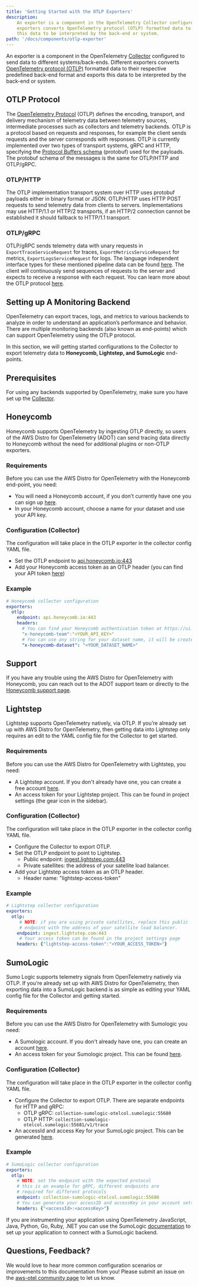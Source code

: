 ```yaml
---
title: 'Getting Started with the OTLP Exporters'
description:
    An exporter is a component in the OpenTelemetry Collector configured to send data to different systems/back-ends. Different 
    exporters converts OpenTelemetry protocol (OTLP) formatted data to their respective predefined back-end format  and exports 
    this data to be interpreted by the back-end or system.
path: '/docs/components/otlp-exporter'
---
```



An exporter is a component in the OpenTelemetry [Collector](https://github.com/open-telemetry/opentelemetry-collector) configured 
to send data to different systems/back-ends. Different exporters converts 
[OpenTelemetry protocol (OTLP)](https://github.com/open-telemetry/opentelemetry-specification/blob/master/specification/protocol/otlp.md) 
formatted data to their respective predefined back-end format  and exports this data to be interpreted by the back-end or system.

<SectionSeparator />

## OTLP Protocol

The [OpenTelemetry Protocol](https://github.com/open-telemetry/opentelemetry-specification/blob/master/specification/protocol/otlp.md) 
(OTLP) defines the encoding, transport, and delivery mechanism of telemetry data between telemetry sources, intermediate processes such 
as collectors and telemetry backends. OTLP is a protocol based on requests and responses, for example the client sends requests and the 
server corresponds with responses. OTLP is currently implemented over two types of transport systems, gRPC and HTTP, specifying the 
[Protocol Buffers schema](https://developers.google.com/protocol-buffers/docs/overview) (protobuf) used for the payloads. The protobuf 
schema of the messages is the same for OTLP/HTTP and OTLP/gRPC.

<SubSectionSeparator />

### OTLP/HTTP

The OTLP implementation transport system over HTTP uses protobuf payloads either in binary format or JSON. OTLP/HTTP uses HTTP POST 
requests to send telemetry data from clients to servers. Implementations may use HTTP/1.1 or HTTP/2 transports, if an HTTP/2 connection 
cannot be established it should fallback to HTTP/1.1 transport.

<SubSectionSeparator />

### OTLP/gRPC

OTLP/gRPC sends telemetry data with unary requests in `ExportTraceServiceRequest` for traces, `ExportMetricsServiceRequest` for metrics, 
`ExportLogsServiceRequest` for logs. The language independent interface types for these mentioned pipeline data can be found 
[here](https://github.com/open-telemetry/opentelemetry-proto). The client will continuously send sequences of requests to the server 
and expects to receive a response with each request. You can learn more about the OTLP protocol 
[here](https://github.com/open-telemetry/opentelemetry-specification/blob/master/specification/protocol/otlp.md).

<SectionSeparator />

## Setting up A Monitoring Backend 

OpenTelemetry can export traces, logs, and metrics to various backends to analyze in order to understand an application’s performance 
and behavior. There are multiple monitoring backends (also known as end-points) which can support OpenTelemetry using the OTLP protocol. 

In this section, we will getting started configurations to the Collector to export telemetry data to **Honeycomb, Lightstep, and SumoLogic** end-points.

<SectionSeparator />

## Prerequisites

For using any backends supported by OpenTelemetry, make sure you have set up the [Collector](https://aws-otel.github.io/docs/getting-started/collector).

<SectionSeparator />

## Honeycomb

Honeycomb supports OpenTelemetry by ingesting OTLP directly, so users of the AWS Distro for OpenTelemetry (ADOT) can send tracing data directly to 
Honeycomb without the need for additional plugins or non-OTLP exporters.

<SubSectionSeparator />

### Requirements

Before you can use the AWS Distro for OpenTelemetry with the Honeycomb end-point, you need:

* You will need a Honeycomb account, if you don’t currently have one you can sign up [here](https://ui.honeycomb.io/signup).
* In your Honeycomb account, choose a name for your dataset and use your API key.

<SubSectionSeparator />

### Configuration (Collector)

The configuration will take place in the OTLP exporter in the collector config YAML file.

* Set the OTLP endpoint to [api.honeycomb.io:443](http://api.honeycomb.io:443/)
* Add your Honeycomb access token as an OTLP header (you can find your API token [here](https://ui.honeycomb.io/account))

<SubSectionSeparator />

### Example 

```yaml lineNumbers=true highlight={7,9}
# Honeycomb collector configuration
exporters:
  otlp:
    endpoint: api.honeycomb.io:443
    headers:
      # You can find your Honeycomb authentication token at https://ui.honeycomb.io/account
      "x-honeycomb-team":"<YOUR_API_KEY>"
      # You can use any string for your dataset name, it will be created if it doesn't exist.
      "x-honeycomb-dataset": "<YOUR_DATASET_NAME>"
```

<SubSectionSeparator />

## Support 

If you have any trouble using the AWS Distro for OpenTelemetry with Honeycomb, you can reach out to the ADOT support team 
or directly to the [Honeycomb support page](https://www.honeycomb.io/support/). 

<SectionSeparator />

## Lightstep

Lightstep supports OpenTelemetry natively, via OTLP. If you’re already set up with AWS Distro for OpenTelemetry, then 
getting data into Lightstep only requires an edit to the YAML config file for the Collector to get started.

<SubSectionSeparator />

### Requirements

Before you can use the AWS Distro for OpenTelemetry with Lightstep, you need:

* A Lightstep account. If you don't already have one, you can create a free account [here](https://app.lightstep.com/signup/developer?signup_source=awsdoc).
* An access token for your Lightstep project. This can be found in project settings (the gear icon in the sidebar).

<SubSectionSeparator />

### Configuration (Collector)

The configuration will take place in the OTLP exporter in the collector config YAML file.

* Configure the Collector to export OTLP.
* Set the OTLP endpoint to point to Lightstep.
    * Public endpoint: [ingest.lightstep.com:443](http://ingest.lightstep.com:443/)
    * Private satellites: the address of your satellite load balancer.
* Add your Lightstep access token as an OTLP header.
    * Header name: "lightstep-access-token"

<SubSectionSeparator />

### Example 

```yaml lineNumbers=true highlight={8}
# Lightstep collector configuration
exporters:
  otlp:
     # NOTE: if you are using private satellites, replace this public
     # endpoint with the address of your satellite load balancer.
    endpoint: ingest.lightstep.com:443
     # Your access token can be found in the project settings page
    headers: {"lightstep-access-token":"<YOUR_ACCESS_TOKEN>"}
```

<SectionSeparator />

## SumoLogic 

Sumo Logic supports telemetry signals from OpenTelemetry natively via OTLP.  If you’re already set up with AWS Distro for 
OpenTelemetry, then exporting data into a SumoLogic backend is as simple as editing your YAML config file for the Collector 
and getting started.

<SubSectionSeparator />

### Requirements

Before you can use the AWS Distro for OpenTelemetry with Sumologic you need:

* A Sumologic account. If you don't already have one, you can create an account [here](https://www.sumologic.com/sign-up/mon/).
* An access token for your Sumologic project. This can be found [here](https://help.sumologic.com/Manage/Security/Access-Keys).

<SubSectionSeparator />

### Configuration (Collector)

The configuration will take place in the OTLP exporter in the collector config YAML file.

* Configure the Collector to export OTLP. There are separate endpoints for HTTP and gRPC:
    * OTLP gRPC: `collection-sumologic-otelcol.sumologic:55680`
    * OTLP HTTP: `collection-sumologic-otelcol.sumologic:55681/v1/trace`
* An accessId and access Key for your SumoLogic project. This can be generated [here](https://help.sumologic.com/Manage/Security/Access-Keys).

<SubSectionSeparator />

### Example

```yaml lineNumbers=true highlight={7}
# SumoLogic collector configuration
exporters:
  otlp:
    # NOTE: set the endpoint with the expected protocol
    # this is an example for gRPC, different endpoints are
    # required for different protocols
    endpoint: collection-sumologic-otelcol.sumologic:55680
    # You can generate your accessID and accessKey in your account settings
    headers: {"<accessId>:<accessKey>"}
```

If you are instrumenting your application using OpenTelemetry JavaScript, Java, Python, Go,  Ruby, .NET you can use the SumoLogic 
[documentation](https://help.sumologic.com/Traces/Getting_Started_with_Transaction_Tracing/Set_up_traces_collection_for_Kubernetes_environments#direct-connection-to-the-collector-recommended) 
to set up your application to connect with a SumoLogic backend.

<SectionSeparator />

## Questions, Feedback?

We would love to hear more common configuration scenarios or improvements to this documentation from you! Please submit an issue 
on the  [aws-otel community page](https://github.com/aws-observability/aws-otel-community) to let us know.




